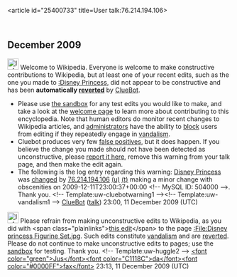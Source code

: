 <article id="25400733" title=User talk:76.214.194.106>
	<talkpage id="25400733" title="User talk:76.214.194.106">


== December 2009 ==
[[Image:Information.svg|left|25px]] Welcome to Wikipedia. Everyone is welcome to make constructive contributions to Wikipedia, but at least one of your recent edits, such as the one you made to [[:Disney Princess]], did not appear to be constructive and has been '''automatically [[Help:Reverting|reverted]]''' by [[User:ClueBot|ClueBot]]. 
* Please use [[Wikipedia:Sandbox|the sandbox]] for any test edits you would like to make, and take a look at the [[Wikipedia:Introduction|welcome page]] to learn more about contributing to this encyclopedia. Note that human editors do monitor recent changes to Wikipedia articles, and [[WP:ADMINS|administrators]] have the ability to [[WP:BLOCK|block]] users from editing if they repeatedly engage in [[WP:vandalism|vandalism]].
* Cluebot produces very few [[false positives]], but it does happen. If you believe the change you made should not have been detected as unconstructive, please [[User:ClueBot/FalsePositives|report it here]], remove this warning from your talk page, and then make the edit again. 
* The following is the log entry regarding this warning: [[Disney Princess]] was [http://en.wikipedia.org/w/index.php?title=Disney+Princess&amp;diff=331169060&amp;oldid=330061145 changed] by [[Special:Contributions/76.214.194.106|76.214.194.106]] [[User:76.214.194.106|(u)]] [[User talk:76.214.194.106|(t)]] making a minor change with obscenities on 2009-12-11T23:00:37+00:00 &lt;!-- MySQL ID: 504000 --&gt;. Thank you. &lt;!-- Template:uw-cluebotwarning1 --&gt;&lt;!-- Template:uw-vandalism1 --&gt; [[User:ClueBot|ClueBot]] ([[User talk:ClueBot|talk]]) 23:00, 11 December 2009 (UTC)

[[Image:Information.svg|25px]] Please refrain from making unconstructive edits to Wikipedia, as you did with &lt;span class=&quot;plainlinks&quot;&gt;[http://en.wikipedia.org/wiki/File%3aDisney_princess_Figurine_Set.jpg?diff=331169372 this edit]&lt;/span&gt; to the page [[:File:Disney princess Figurine Set.jpg]]. Such edits constitute [[Wikipedia:Vandalism|vandalism]] and are [[Help:Reverting|reverted]]. Please do not continue to make unconstructive edits to pages; use the [[Wikipedia:Sandbox|sandbox]] for testing. Thank you. &lt;!-- Template:uw-huggle2 --&gt; [[User:Jusdafax|&lt;font color=&quot;green&quot;&gt;Jus&lt;/font&gt;]][[User talk:Jusdafax|&lt;font color=&quot;C1118C&quot;&gt;da&lt;/font&gt;]][[Special:Contributions/Jusdafax|&lt;font color=&quot;#0000FF&quot;&gt;fax&lt;/font&gt;]] 23:13, 11 December 2009 (UTC)
	</talkpage>
</article>